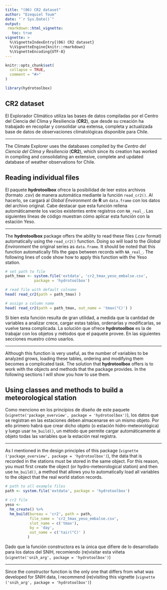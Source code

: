 ```yaml
---
title: "(06) CR2 dataset"
author: "Ezequiel Toum"
date: "`r Sys.Date()`"
output: 
 rmarkdown::html_vignette:
   toc: true
vignette: >
  %\VignetteIndexEntry{(06) CR2 dataset}
  %\VignetteEngine{knitr::rmarkdown}
  %\VignetteEncoding{UTF-8}
---
```


```r
knitr::opts_chunk$set(
  collapse = TRUE,
  comment = "#>"
)
```

```r
library(hydrotoolbox)
```

## CR2 dataset

El Explorador Climático utiliza las bases de datos compiladas por el Centro del Ciencia 
del Clima y Resiliencia (**CR2**), que desde su creación ha trabajado
en recopilar y consolidar una extensa, completa y actualizada base de datos de observaciones
climatológicas disponible para Chile.

***

The Climate Explorer uses the databases compiled by the *Centro del Ciencia del Clima y Resiliencia* (**CR2**), which since its creation has worked
in compiling and consolidating an extensive, complete and updated database of weather 
observations for Chile.

## Reading individual files

El paquete **hydrotoolbox** ofrece la posibilidad de leer estos archivos 
(formato *.csv*) de manera automática mediante la función `read_cr2()`. Al hacerlo, se cargará
al *Global Environment* de **R** un `data.frame` con los datos del archivo original. Cabe destacar
que esta función rellena automáticamente los vacíos existentes entre registros con `NA_real_`.
Las siguientes líneas de código muestran cómo aplicar esta función con la estación Yeso.

***

The **hydrotoolbox** package offers the ability to read these files (*.csv* format) automatically
using the `read_cr2()` function. Doing so will load to the *Global Environment* the original 
series as `data.frame`. It should be noted that this function automatically fills the gaps between
records with `NA_real_`. The following lines of code show how to apply this function with the
Yeso station.

```r
# set path to file
path_tmax <- system.file('extdata', 'cr2_tmax_yeso_embalse.csv',
             package = 'hydrotoolbox')

# read file with default colname
head( read_cr2(path = path_tmax) )

# assign a column name
head( read_cr2(path = path_tmax, out_name = 'tmax(°C)') )
```

Si bien esta función resulta de gran utilidad, a medida que la cantidad de variables a analizar
crece, cargar estas tablas, ordenarlas y modificarlas, se vuelve tarea complicada. La solución
que ofrece **hydrotoolbox** es la de trabajar con los objetos y métodos que el paquete provee. 
En las siguientes secciones muestro cómo usarlos. 

***
 
Although this function is very useful, as the number of variables to be analyzed
grows, loading these tables, ordering and modifying them becomes a complicated task. 
The solution that **hydrotoolbox** offers is to work with the objects and methods 
that the package provides. In the following sections I will show you how to use them.

## Using classes and methods to build a meteorological station

Como menciono en los principios de diseño de este paquete (`vignette('package_overview', package = 'hydrotoolbox')`), los datos que se registran en las estaciones deben almacenarse en un mismo
objeto. Por ello primero habrá que crear dicho objeto (o estación hidro-meteorológica) y luego
usar `hm_build()`, un método que permite cargar automáticamente al objeto todas las variables
que la estación real registra. 

***

As I mentioned in the design principles of this package (`vignette ('package_overview', package = 'hydrotoolbox')`), the data that is recorded in the stations must be stored in the same
object. For this reason, you must first create the object (or hydro-meteorological station) and
then use `hm_build()`, a method that allows you to automatically load all variables to the object
that the real world station records.

```r
# path to all example files
path <- system.file('extdata', package = 'hydrotoolbox')

# cr2 file
yeso <- 
  hm_create() %>%
  hm_build(bureau = 'cr2', path = path,
           file_name = 'cr2_tmax_yeso_embalse.csv',
           slot_name = c('tmax'),
           by = 'day',
           out_name = c('tair(°C)' )
          )  
```

Dado que la función constructora es la única que difiere de lo desarrollado para 
los datos del SNIH, recomiendo (re)visitar esta viñeta (`vignette('snih_arg', package = 'hydrotoolbox')`)

***

Since the constructor function is the only one that differs from what was developed for
SNIH data, I recommend (re)visiting this vignette (`vignette ('snih_arg', package = 'hydrotoolbox')`)
